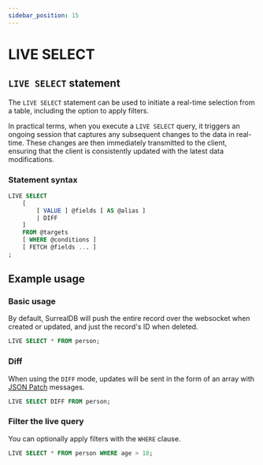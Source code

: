 ```yaml
---
sidebar_position: 15
---
```


# LIVE SELECT

## `LIVE SELECT` statement

The `LIVE SELECT` statement can be used to initiate a real-time selection from a table, including the option to apply filters.

In practical terms, when you execute a `LIVE SELECT` query, it triggers an ongoing session that captures any subsequent changes to the data in real-time. These changes are then immediately transmitted to the client, ensuring that the client is consistently updated with the latest data modifications.

### Statement syntax

```sql title="SurrealQL Syntax"
LIVE SELECT
	[
		[ VALUE ] @fields [ AS @alias ]
		| DIFF
	]
	FROM @targets
	[ WHERE @conditions ]
	[ FETCH @fields ... ]
;
```

## Example usage
### Basic usage

By default, SurrealDB will push the entire record over the websocket when created or updated, and just the record's ID when deleted.

```sql
LIVE SELECT * FROM person;
```

### Diff 

When using the `DIFF` mode, updates will be sent in the form of an array with [JSON Patch](https://jsonpatch.com/) messages.

```sql
LIVE SELECT DIFF FROM person;
```
### Filter the live query

You can optionally apply filters with the `WHERE` clause.

```sql
LIVE SELECT * FROM person WHERE age > 18;
```